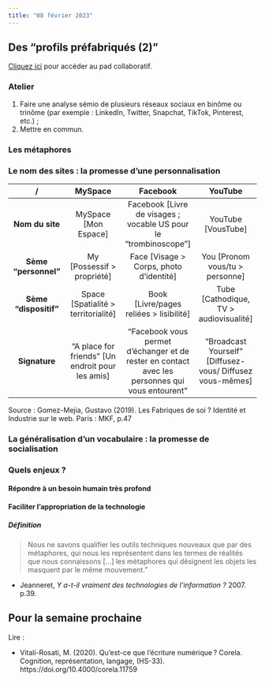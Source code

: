 ```yaml
---
title: "08 février 2023"
---
```


## Des "profils préfabriqués (2)"

::: {.callout-note}

[Cliquez ici](https://demo.hedgedoc.org/Ve93jMveRLicykaqiSOtWA#) pour accéder au pad collaboratif.

:::

### Atelier

1. Faire une analyse sémio de plusieurs réseaux sociaux en binôme ou trinôme (par exemple : LinkedIn, Twitter, Snapchat, TikTok, Pinterest, etc.) ;
2. Mettre en commun.

### Les métaphores

### Le nom des sites : la promesse d'une personnalisation

 
 / |MySpace | Facebook | YouTube |
 :---: | :---: | :---: | :---:
 **Nom du site** | MySpace [Mon Espace] | Facebook [Livre de visages ; vocable US pour le "trombinoscope"] | YouTube [VousTube] |
 **Sème "personnel"** | My [Possessif > propriété] | Face [Visage > Corps, photo d'identité] | You [Pronom vous/tu > personne] |
 **Sème "dispositif"** | Space [Spatialité > territorialité] | Book [Livre/pages reliées > lisibilité] | Tube [Cathodique, TV > audiovisualité] |
 **Signature** | "A place for friends" [Un endroit pour les amis] | "Facebook vous permet d'échanger et de rester en contact avec les personnes qui vous entourent" | "Broadcast Yourself" [Diffusez-vous/ Diffusez vous-mêmes] |

Source : Gomez-Mejia, Gustavo (2019). Les Fabriques de soi ? Identité et Industrie sur le web. Paris : MKF, p.47

### La généralisation d'un vocabulaire : la promesse de socialisation

### Quels enjeux ? 

#### Répondre à un besoin humain très profond

#### Faciliter l'appropriation de la technologie

::: {.callout-note}

##### Définition

> Nous ne savons qualifier les outils techniques nouveaux que par des métaphores, qui nous les représentent dans les termes de réalités que nous connaissons [...] les métaphores qui désignent les objets les masquent par le même mouvement." 

- Jeanneret, *Y a-t-il vraiment des technologies de l’information ?* 2007. p.39.

:::

## Pour la semaine prochaine

Lire : 

- Vitali-Rosati, M. (2020). Qu’est-ce que l’écriture numérique ? Corela. Cognition, représentation, langage, (HS-33). https://doi.org/10.4000/corela.11759